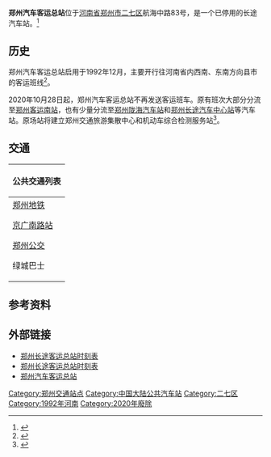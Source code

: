 {{Infobox station
| name                = 郑州汽车客运总站
| name_lang           = 
| native_name         = 
| native_name_lang    = 
| symbol_location     = 
| symbol              = 
| type                = [[长途客运站|长途客运站]]
| image               = 
| alt                 = 
| caption             = 
| address             = [[航海路|航海中路]]83号
| borough             = [[河南省|河南省]][[郑州市|郑州市]][[二七区|二七区]]
| country             = {{CHN}}
| coordinates         = <!-- {{coord|latitude|N/S|longitude|E/W|display=inline,title}} -->
| owned               = 
| operator            = [[郑州交运集团|郑州交运集团]]
| bus_stands          = 
| bus_operators       = 
| bus_routes          = 
| connections         = {{郑州地铁路线标志|5|blink}} [[京广南路站|京广南路站]]
| structure           = 
| disabled            = 
| code                = 
| zone                = 
| website             = 
| opened              = {{Start date|1992|12|df=y}}
| closed              = {{Start date|2020|10|28|df=y}}
| passengers          = 
| pass_year           = 
| pass_rank           = 
}}
'''郑州汽车客运总站'''位于[[河南省|河南省]][[郑州市|郑州市]][[二七区|二七区]]航海中路83号，是一个已停用的长途汽车站。<ref >{{cite web |url=http://bj.city8.com/canyinfuwu/408588_32DB_address.html |language= |title=河南省郑州市航海路(长途汽车客运总站) |publisher=城市吧 |date= |accessdate=2015-08-03 |archive-date=2016-03-04 |archive-url=https://web.archive.org/web/20160304083428/http://bj.city8.com/canyinfuwu/408588_32DB_address.html |dead-url=no }}</ref>

== 历史 ==
郑州汽车客运总站启用于1992年12月，主要开行往河南省内西南、东南方向县市的客运班线<ref>{{cite news |title=运营28年的汽车客运总站停运，将原址建立旅游集散中心 |url=https://new.qq.com/rain/a/20201028A0INVZ00 |accessdate=2020-10-31 |date=2020-10-28}}</ref>。

2020年10月28日起，郑州汽车客运总站不再发送客运班车。原有班次大部分分流至[[郑州客运南站|郑州客运南站]]，也有少量分流至[[郑州陇海汽车站|郑州陇海汽车站]]和[[郑州长途汽车中心站|郑州长途汽车中心站]]等汽车站。原场站将建立郑州交通旅游集散中心和机动车综合检测服务站<ref>{{cite news |title=今天起，郑州汽车客运总站不再发送客运班车 |url=https://www.thepaper.cn/newsDetail_forward_9751452 |accessdate=2020-10-31 |date=2020-10-28}}</ref>。

== 交通 ==
{| class="mw-collapsible mw-collapsed wikitable" style="margin: 0 auto; width: auto;" 
! 公共交通列表
|-
|
;[[郑州地铁|郑州地铁]]
{{郑州地铁路线标志|5|blink}} [[京广南路站|京广南路站]]
;[[郑州公交|郑州公交]]
{{郑州公交路线简单列表|width=98%|header=汽车客运总站|3|176|203|603|906|B101|Y28}}
;绿城巴士
{{郑州公交路线简单列表|width=98%|header=汽车客运总站|563}}
|}

== 参考资料 ==
{{reflist}}

== 外部链接 ==
*[http://www.piaojia.cn/changtuzhan/z455/ 郑州长途客运总站时刻表] {{Wayback|url=http://www.piaojia.cn/changtuzhan/z455/ |date=20150711065640 }}
*[http://www.trip8080.com/shike/zhengzhoushi/zhengzhoushi13551.html 郑州长途客运总站时刻表] {{Wayback|url=http://www.trip8080.com/shike/zhengzhoushi/zhengzhoushi13551.html |date=20151002211954 }}
*[http://checi.org/zhengzhou/2256/ 郑州汽车客运总站] {{Wayback|url=http://checi.org/zhengzhou/2256/ |date=20150323175644 }}

{{郑州市公共交通网络}}
{{DEFAULTSORT:}}
[[Category:郑州交通站点|Category:郑州交通站点]]
[[Category:中国大陆公共汽车站|Category:中国大陆公共汽车站]]
[[Category:二七区|Category:二七区]]
[[Category:1992年河南|Category:1992年河南]]
[[Category:2020年廢除|Category:2020年廢除]]